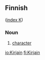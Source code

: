 ==Finnish==
([[Wiktionary:Finnish_index_k|index K]])

===Noun===

# [[character]]

[[io:Kirjain]]
[[fi:Kirjain]]
